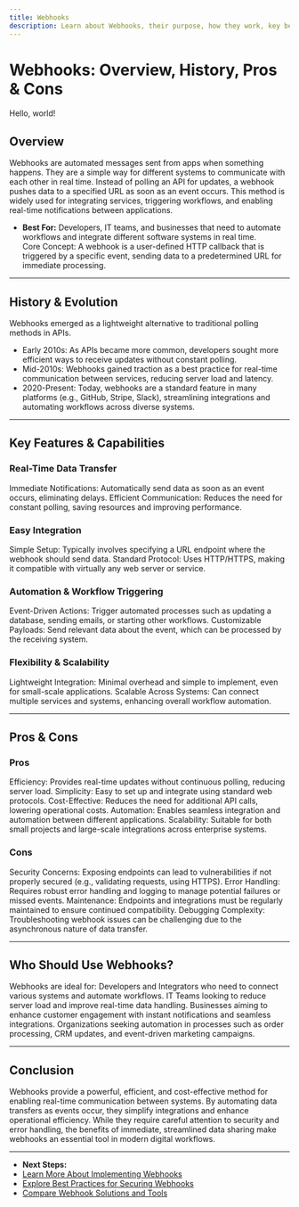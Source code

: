 ```yaml
---
title: Webhooks
description: Learn about Webhooks, their purpose, how they work, key benefits, and best practices for integration.
---
```


# Webhooks: Overview, History, Pros & Cons

Hello, world!

## Overview  
Webhooks are automated messages sent from apps when something happens. They are a simple way for different systems to communicate with each other in real time. Instead of polling an API for updates, a webhook pushes data to a specified URL as soon as an event occurs. This method is widely used for integrating services, triggering workflows, and enabling real-time notifications between applications.
- **Best For:** Developers, IT teams, and businesses that need to automate workflows and integrate different software systems in real time.  
 Core Concept: A webhook is a user-defined HTTP callback that is triggered by a specific event, sending data to a predetermined URL for immediate processing.

---

## History & Evolution  
Webhooks emerged as a lightweight alternative to traditional polling methods in APIs.

- Early 2010s: As APIs became more common, developers sought more efficient ways to receive updates without constant polling.
- Mid-2010s: Webhooks gained traction as a best practice for real-time communication between services, reducing server load and latency.
- 2020-Present: Today, webhooks are a standard feature in many platforms (e.g., GitHub, Stripe, Slack), streamlining integrations and automating workflows across diverse systems.

---

## Key Features & Capabilities

### Real-Time Data Transfer
 Immediate Notifications: Automatically send data as soon as an event occurs, eliminating delays.
 Efficient Communication: Reduces the need for constant polling, saving resources and improving performance.

### Easy Integration
 Simple Setup: Typically involves specifying a URL endpoint where the webhook should send data.
 Standard Protocol: Uses HTTP/HTTPS, making it compatible with virtually any web server or service.

### Automation & Workflow Triggering
 Event-Driven Actions: Trigger automated processes such as updating a database, sending emails, or starting other workflows.
 Customizable Payloads: Send relevant data about the event, which can be processed by the receiving system.

### Flexibility & Scalability
 Lightweight Integration: Minimal overhead and simple to implement, even for small-scale applications.
 Scalable Across Systems: Can connect multiple services and systems, enhancing overall workflow automation.

---

## Pros & Cons

### Pros
 Efficiency: Provides real-time updates without continuous polling, reducing server load.
 Simplicity: Easy to set up and integrate using standard web protocols.
 Cost-Effective: Reduces the need for additional API calls, lowering operational costs.
 Automation: Enables seamless integration and automation between different applications.
 Scalability: Suitable for both small projects and large-scale integrations across enterprise systems.

### Cons
 Security Concerns: Exposing endpoints can lead to vulnerabilities if not properly secured (e.g., validating requests, using HTTPS).
 Error Handling: Requires robust error handling and logging to manage potential failures or missed events.
 Maintenance: Endpoints and integrations must be regularly maintained to ensure continued compatibility.
 Debugging Complexity: Troubleshooting webhook issues can be challenging due to the asynchronous nature of data transfer.

---

## Who Should Use Webhooks?
Webhooks are ideal for:
 Developers and Integrators who need to connect various systems and automate workflows.
 IT Teams looking to reduce server load and improve real-time data handling.
 Businesses aiming to enhance customer engagement with instant notifications and seamless integrations.
 Organizations seeking automation in processes such as order processing, CRM updates, and event-driven marketing campaigns.

---

## Conclusion
Webhooks provide a powerful, efficient, and cost-effective method for enabling real-time communication between systems. By automating data transfers as events occur, they simplify integrations and enhance operational efficiency. While they require careful attention to security and error handling, the benefits of immediate, streamlined data sharing make webhooks an essential tool in modern digital workflows.

---
- **Next Steps:**
- [Learn More About Implementing Webhooks](#)  
- [Explore Best Practices for Securing Webhooks](#)  
- [Compare Webhook Solutions and Tools](#)
